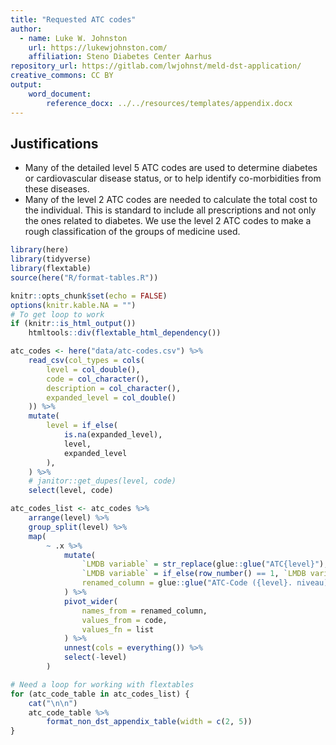 ```yaml
---
title: "Requested ATC codes"
author:
  - name: Luke W. Johnston
    url: https://lukewjohnston.com/
    affiliation: Steno Diabetes Center Aarhus
repository_url: https://gitlab.com/lwjohnst/meld-dst-application/
creative_commons: CC BY
output: 
    word_document:
        reference_docx: ../../resources/templates/appendix.docx
---
```


## Justifications

-   Many of the detailed level 5 ATC codes are used to determine
    diabetes or cardiovascular disease status, or to help identify
    co-morbidities from these diseases.
-   Many of the level 2 ATC codes are needed to calculate the total cost
    to the individual. This is standard to include all prescriptions and
    not only the ones related to diabetes. We use the level 2 ATC codes
    to make a rough classification of the groups of medicine used.

\pagebreak

```r
library(here)
library(tidyverse)
library(flextable)
source(here("R/format-tables.R"))

knitr::opts_chunk$set(echo = FALSE)
options(knitr.kable.NA = "")
# To get loop to work
if (knitr::is_html_output())
    htmltools::div(flextable_html_dependency())

atc_codes <- here("data/atc-codes.csv") %>%
    read_csv(col_types = cols(
        level = col_double(),
        code = col_character(),
        description = col_character(),
        expanded_level = col_double()
    )) %>% 
    mutate(
        level = if_else(
            is.na(expanded_level),
            level,
            expanded_level
        ),
    ) %>% 
    # janitor::get_dupes(level, code)
    select(level, code) 

atc_codes_list <- atc_codes %>% 
    arrange(level) %>% 
    group_split(level) %>% 
    map(
        ~ .x %>%
            mutate(
                `LMDB variable` = str_replace(glue::glue("ATC{level}"), "ATC5", "ATC"),
                `LMDB variable` = if_else(row_number() == 1, `LMDB variable`, ""),
                renamed_column = glue::glue("ATC-Code ({level}. niveau)")
            ) %>%
            pivot_wider(
                names_from = renamed_column,
                values_from = code,
                values_fn = list
            ) %>%
            unnest(cols = everything()) %>% 
            select(-level) 
        )
```

```r
# Need a loop for working with flextables
for (atc_code_table in atc_codes_list) {
    cat("\n\n")
    atc_code_table %>% 
        format_non_dst_appendix_table(width = c(2, 5))
}
```

